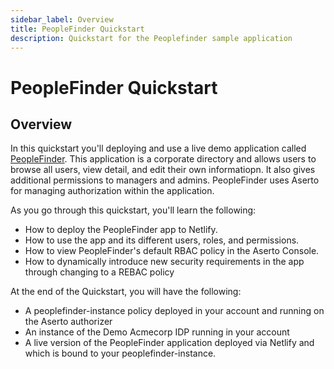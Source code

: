 ```yaml
---
sidebar_label: Overview
title: PeopleFinder Quickstart
description: Quickstart for the Peoplefinder sample application
---
```


# PeopleFinder Quickstart

## Overview

In this quickstart you'll deploying and use a live demo application called [PeopleFinder](https://github.com/aserto-demo/peoplefinder-acmecorp). This application is a corporate directory and allows users to browse all users, view detail, and edit their own informatiopn. It also gives additional permissions to managers and admins. PeopleFinder uses Aserto for managing authorization within the application.

As you go through this quickstart, you'll learn the following:

- How to deploy the PeopleFinder app to Netlify.
- How to use the app and its different users, roles, and permissions.
- How to view PeopleFinder's default RBAC policy in the Aserto Console.
- How to dynamically introduce new security requirements in the app through changing to a REBAC policy

At the end of the Quickstart, you will have the following:

- A peoplefinder-instance policy deployed in your account and running on the Aserto authorizer
- An instance of the Demo Acmecorp IDP running in your account
- A live version of the PeopleFinder application deployed via Netlify and which is bound to your peoplefinder-instance.